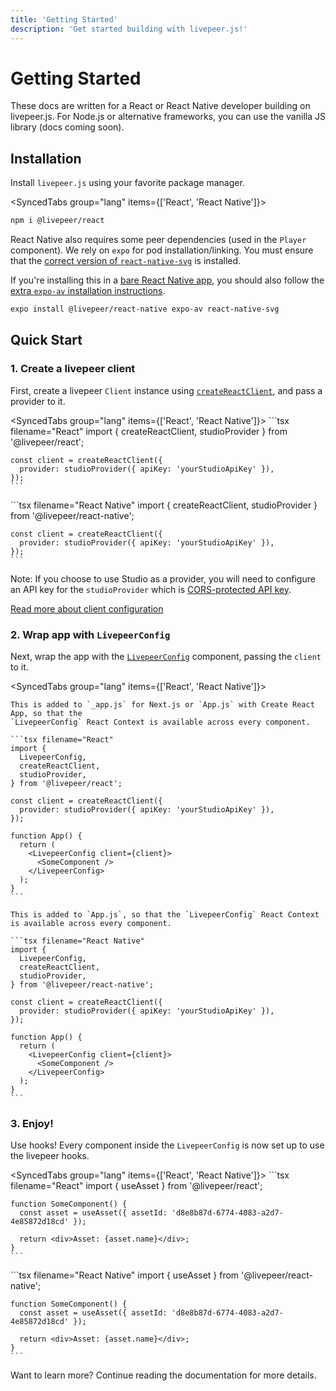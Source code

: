 ```yaml
---
title: 'Getting Started'
description: 'Get started building with livepeer.js!'
---
```



# Getting Started

<Callout>
  These docs are written for a React or React Native developer building on
  livepeer.js. For Node.js or alternative frameworks, you can use the vanilla JS
  library (docs coming soon).
</Callout>

## Installation

Install `livepeer.js` using your favorite package manager.

<SyncedTabs group="lang" items={['React', 'React Native']}>
  <SyncedTab>
```bash filename="React"
npm i @livepeer/react
```

  </SyncedTab>
  <SyncedTab>

React Native also requires some peer dependencies (used in the `Player` component).
We rely on `expo` for pod installation/linking. You must ensure that the [correct version of `react-native-svg`](https://github.com/software-mansion/react-native-svg#supported-react-native-versions)
is installed.

If you're installing this in a [bare React Native app](https://docs.expo.dev/introduction/managed-vs-bare/#bare-workflow),
you should also follow the [extra `expo-av` installation instructions](https://github.com/expo/expo/tree/sdk-47/packages/expo-av).

```bash filename="React Native"
expo install @livepeer/react-native expo-av react-native-svg
```

  </SyncedTab>

</SyncedTabs>

## Quick Start

### 1. Create a livepeer client

First, create a livepeer `Client` instance using [`createReactClient`](/react/client), and pass a provider to it.

<SyncedTabs group="lang" items={['React', 'React Native']}>
  <SyncedTab>
    ```tsx filename="React"
    import { createReactClient, studioProvider } from '@livepeer/react';

    const client = createReactClient({
      provider: studioProvider({ apiKey: 'yourStudioApiKey' }),
    });
    ```

  </SyncedTab>
  <SyncedTab>
    ```tsx filename="React Native"
    import { createReactClient, studioProvider } from '@livepeer/react-native';

    const client = createReactClient({
      provider: studioProvider({ apiKey: 'yourStudioApiKey' }),
    });
    ```

  </SyncedTab>
</SyncedTabs>

Note: If you choose to use Studio as a provider, you will need to configure an API key for the
`studioProvider` which is [CORS-protected API key](/react/providers/studio#apikey).

[Read more about client configuration](/react/client)

### 2. Wrap app with `LivepeerConfig`

Next, wrap the app with the [`LivepeerConfig`](/react/LivepeerConfig) component, passing the `client` to it.

<SyncedTabs group="lang" items={['React', 'React Native']}>
  <SyncedTab>

    This is added to `_app.js` for Next.js or `App.js` with Create React App, so that the
    `LivepeerConfig` React Context is available across every component.

    ```tsx filename="React"
    import {
      LivepeerConfig,
      createReactClient,
      studioProvider,
    } from '@livepeer/react';

    const client = createReactClient({
      provider: studioProvider({ apiKey: 'yourStudioApiKey' }),
    });

    function App() {
      return (
        <LivepeerConfig client={client}>
          <SomeComponent />
        </LivepeerConfig>
      );
    }
    ```

  </SyncedTab>
  <SyncedTab>

    This is added to `App.js`, so that the `LivepeerConfig` React Context is available across every component.

    ```tsx filename="React Native"
    import {
      LivepeerConfig,
      createReactClient,
      studioProvider,
    } from '@livepeer/react-native';

    const client = createReactClient({
      provider: studioProvider({ apiKey: 'yourStudioApiKey' }),
    });

    function App() {
      return (
        <LivepeerConfig client={client}>
          <SomeComponent />
        </LivepeerConfig>
      );
    }
    ```

  </SyncedTab>
</SyncedTabs>

### 3. Enjoy!

Use hooks! Every component inside the `LivepeerConfig` is now set up to use the livepeer hooks.

<SyncedTabs group="lang" items={['React', 'React Native']}>
  <SyncedTab>
    ```tsx filename="React"
    import { useAsset } from '@livepeer/react';

    function SomeComponent() {
      const asset = useAsset({ assetId: 'd8e8b87d-6774-4083-a2d7-4e85872d18cd' });

      return <div>Asset: {asset.name}</div>;
    }
    ```

  </SyncedTab>
  <SyncedTab>
    ```tsx filename="React Native"
    import { useAsset } from '@livepeer/react-native';

    function SomeComponent() {
      const asset = useAsset({ assetId: 'd8e8b87d-6774-4083-a2d7-4e85872d18cd' });

      return <div>Asset: {asset.name}</div>;
    }
    ```

  </SyncedTab>
</SyncedTabs>

Want to learn more? Continue reading the documentation for more details.
